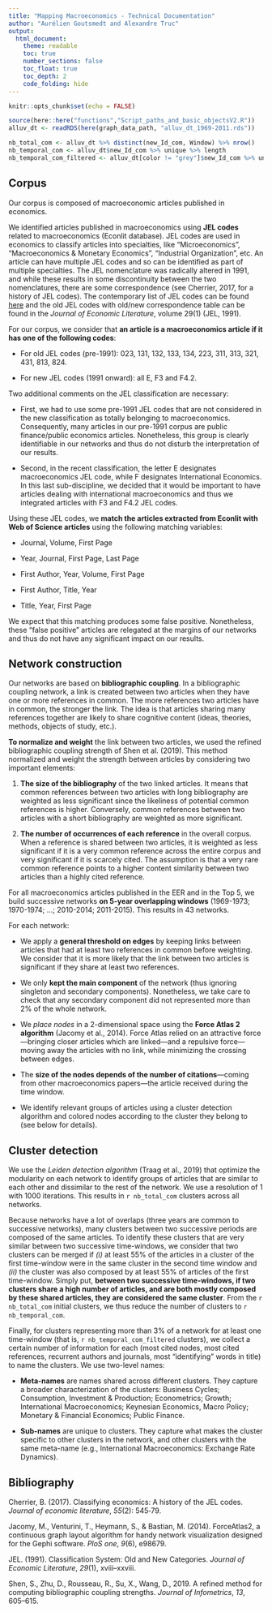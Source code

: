 ```yaml
---
title: "Mapping Macroeconomics - Technical Documentation"
author: "Aurélien Goutsmedt and Alexandre Truc"
output: 
  html_document:
    theme: readable
    toc: true
    number_sections: false
    toc_float: true
    toc_depth: 2
    code_folding: hide
---
```


```r
knitr::opts_chunk$set(echo = FALSE)

source(here::here("functions","Script_paths_and_basic_objectsV2.R"))
alluv_dt <- readRDS(here(graph_data_path, "alluv_dt_1969-2011.rds"))

nb_total_com <- alluv_dt %>% distinct(new_Id_com, Window) %>% nrow()
nb_temporal_com <- alluv_dt$new_Id_com %>% unique %>% length
nb_temporal_com_filtered <- alluv_dt[color != "grey"]$new_Id_com %>% unique %>% length

```

## Corpus

Our corpus is composed of macroeconomic articles published in economics. 

We identified articles published in macroeconomics using **JEL codes** related to macroeconomics (Econlit database). JEL codes are used in economics to classify articles into specialties, like “Microeconomics”, “Macroeconomics & Monetary Economics”, “Industrial Organization”, etc. An article can have multiple JEL codes and so can be identified as part of multiple specialties. The JEL nomenclature was radically altered in 1991, and while these results in some discontinuity between the two nomenclatures, there are some correspondence (see Cherrier, 2017, for a history of JEL codes). The contemporary list of JEL codes can be found [here](https://www.aeaweb.org/econlit/jelCodes.php?view=jel) and the old JEL codes with old/new correspondence table can be found in the *Journal of Economic Literature*, volume 29(1) (JEL, 1991).

For our corpus, we consider that **an article is a macroeconomics article if it has one of the following codes**: 

- For old JEL codes (pre-1991): 023, 131, 132, 133, 134, 223, 311, 313, 321, 431, 813, 824. 

- For new JEL codes (1991 onward): all E, F3 and F4.2.

Two additional comments on the JEL classification are necessary:

-	First, we had to use some pre-1991 JEL codes that are not considered in the new classification as totally belonging to macroeconomics. Consequently, many articles in our pre-1991 corpus are public finance/public economics articles. Nonetheless, this group is clearly identifiable in our networks and thus do not disturb the interpretation of our results.

-	Second, in the recent classification, the letter E designates macroeconomics JEL code, while F designates International Economics. In this last sub-discipline, we decided that it would be important to have articles dealing with international macroeconomics and thus we integrated articles with F3 and F4.2 JEL codes.

Using these JEL codes, we **match the articles extracted from Econlit with Web of Science articles** using the following matching variables:

- Journal, Volume, First Page

- Year, Journal, First Page, Last Page

- First Author, Year, Volume, First Page

- First Author, Title, Year

- Title, Year, First Page

We expect that this matching produces some false positive. Nonetheless, these “false positive” articles are relegated at the margins of our networks and thus do not have any significant impact on our results.

## Network construction

Our networks are based on **bibliographic coupling**. In a bibliographic coupling network, a link is created between two articles when they have one or more references in common. The more references two articles have in common, the stronger the link. The idea is that articles sharing many references together are likely to share cognitive content (ideas, theories, methods, objects of study, etc.).

**To normalize and weight** the link between two articles, we used the refined bibliographic coupling strength of Shen et al. (2019). This method normalized and weight the strength between articles by considering two important elements: 

1.	**The size of the bibliography** of the two linked articles. It means that common references between two articles with long bibliography are weighted as less significant since the likeliness of potential common references is higher. Conversely, common references between two articles with a short bibliography are weighted as more significant. 

2.	**The number of occurrences of each reference** in the overall corpus. When a reference is shared between two articles, it is weighted as less significant if it is a very common reference across the entire corpus and very significant if it is scarcely cited. The assumption is that a very rare common reference points to a higher content similarity between two articles than a highly cited reference.

For all macroeconomics articles published in the EER and in the Top 5, we build successive networks **on 5-year overlapping windows** (1969-1973; 1970-1974; …; 2010-2014; 2011-2015). This results in 43 networks.

For each network:

- We apply a **general threshold on edges** by keeping links between articles that had at least two references in common before weighting. We consider that it is more likely that the link between two articles is significant if they share at least two references.

- We only **kept the main component** of the network (thus ignoring singleton and secondary components). Nonetheless, we take care to check that any secondary component did not represented more than 2% of the whole network.

- We *place nodes* in a 2-dimensional space using the **Force Atlas 2 algorithm** (Jacomy et al., 2014). Force Atlas relied on an attractive force—bringing closer articles which are linked—and a repulsive force—moving away the articles with no link, while minimizing the crossing between edges.

- The **size of the nodes depends of the number of citations**---coming from other macroeconomics papers---the article received during the time window.

- We identify relevant groups of articles using a cluster detection algorithm and colored nodes according to the cluster they belong to (see below for details).

## Cluster detection

We use the *Leiden detection algorithm* (Traag et al., 2019) that optimize the modularity on each network to identify groups of articles that are similar to each other and dissimilar to the rest of the network. We use a resolution of 1 with 1000 iterations. This results in `r nb_total_com` clusters across all networks. 

Because networks have a lot of overlaps (three years are common to successive networks), many clusters between two successive periods are composed of the same articles. To identify these clusters that are very similar between two successive time-windows, we consider that two clusters can be merged if *(i)* at least 55% of the articles in a cluster of the first time-window were in the same cluster in the second time window and *(ii)* the cluster was also composed by at least 55% of articles of the first time-window. Simply put, **between two successive time-windows, if two clusters share a high number of articles, and are both mostly composed by these shared articles, they are considered the same cluster**. From the `r nb_total_com` initial clusters, we thus reduce the number of clusters to `r nb_temporal_com`.

Finally, for clusters representing more than 3% of a network for at least one time-window (that is, `r nb_temporal_com_filtered` clusters), we collect a certain number of information for each (most cited nodes, most cited references, recurrent authors and journals, most “identifying” words in title) to name the clusters. We use two-level names:

- **Meta-names** are names shared across different clusters. They capture a broader characterization of the clusters: Business Cycles; Consumption, Investment & Production; Econometrics; Growth; International Macroeconomics; Keynesian Economics, Macro Policy; Monetary & Financial Economics; Public Finance.

- **Sub-names** are unique to clusters. They capture what makes the cluster specific to other clusters in the network, and other clusters with the same meta-name (e.g., International Macroeconomics: Exchange Rate Dynamics).

## Bibliography

Cherrier, B. (2017). Classifying economics: A history of the JEL codes. _Journal of economic literature_, _55_(2): 545‑79.

Jacomy, M., Venturini, T., Heymann, S., & Bastian, M. (2014). ForceAtlas2, a continuous graph layout algorithm for handy network visualization designed for the Gephi software. _PloS one_, _9_(6), e98679.

JEL. (1991). Classification System: Old and New Categories. _Journal of Economic Literature_, _29_(1), xviii–xxviii.

Shen, S., Zhu, D., Rousseau, R., Su, X., Wang, D., 2019. A refined method for computing bibliographic coupling strengths. _Journal of Infometrics_, _13_, 605–615.
